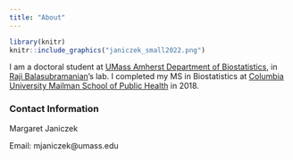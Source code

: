 ```yaml
---
title: "About"
---
```





```r
library(knitr)
knitr::include_graphics("janiczek_small2022.png")
```

I am a doctoral student at [UMass Amherst Department of Biostatistics](https://www.umass.edu/sphhs/biostatistics), in [Raji Balasubramanian](https://raji-lab.github.io/)'s lab. I completed my MS in Biostatistics at [Columbia University Mailman School of Public Health](https://www.mailman.columbia.edu/) in 2018. 


### Contact Information
Margaret Janiczek

Email: mjaniczek@umass.edu